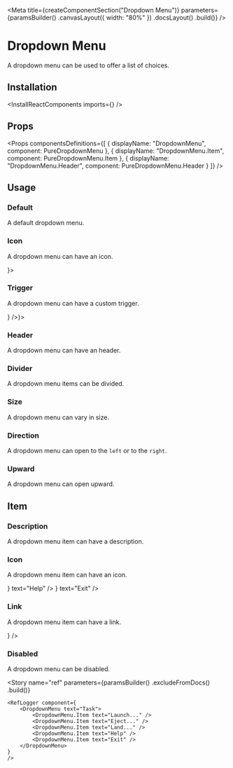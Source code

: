 
<Meta
    title={createComponentSection("Dropdown Menu")}
    parameters={paramsBuilder()
        .canvasLayout({ width: "80%" })
        .docsLayout(<ReactComponentsLayout semanticPath="/modules/dropdown" />)
        .build()}
/>

# Dropdown Menu

A dropdown menu can be used to offer a list of choices.

## Installation

<InstallReactComponents imports={<Imports />} />

## Props

<HocWarning componentName="Dropdown" semanticPath="/modules/dropdown" />

<Props
    componentsDefinitions={[
        { displayName: "DropdownMenu", component: PureDropdownMenu },
        { displayName: "DropdownMenu.Item", component: PureDropdownMenu.Item },
        { displayName: "DropdownMenu.Header", component: PureDropdownMenu.Header }
    ]}
/>

## Usage

### Default

A default dropdown menu.

<Preview>
    <Story name="default">
        <DropdownMenu text="Task">
            <DropdownMenu.Item text="Launch..." />
            <DropdownMenu.Item text="Eject..." />
            <DropdownMenu.Item text="Land..." />
            <DropdownMenu.Item text="Help" />
            <DropdownMenu.Item text="Exit" />
        </DropdownMenu>
    </Story>
</Preview>

### Icon

A dropdown menu can have an icon.

<Preview>
    <Story name="icon">
        <DropdownMenu text="Task" icon={<FolderIcon />}>
            <DropdownMenu.Item text="Launch..." />
            <DropdownMenu.Item text="Eject..." />
            <DropdownMenu.Item text="Land..." />
            <DropdownMenu.Item text="Help" />
            <DropdownMenu.Item text="Exit" />
        </DropdownMenu>
    </Story>
</Preview>

### Trigger

A dropdown menu can have a custom trigger.

<Preview>
    <Story name="trigger">
        <DropdownMenu trigger={<Button circular secondary icon={<VerticalDotsIcon />} />}>
            <DropdownMenu.Item text="Launch..." />
            <DropdownMenu.Item text="Eject..." />
            <DropdownMenu.Item text="Land..." />
            <DropdownMenu.Item text="Help" />
            <DropdownMenu.Item text="Exit" />
        </DropdownMenu>
    </Story>
</Preview>

### Header

A dropdown menu can have an header.

<Preview>
    <Story name="header">
        <DropdownMenu text="Task">
            <DropdownMenu.Header text="Quick actions" />
            <DropdownMenu.Item text="Launch..." />
            <DropdownMenu.Item text="Eject..." />
            <DropdownMenu.Item text="Land..." />
            <DropdownMenu.Item text="Help" />
            <DropdownMenu.Item text="Exit" />
        </DropdownMenu>
    </Story>
</Preview>

### Divider

A dropdown menu items can be divided.

<Preview>
    <Story name="divider">
        <DropdownMenu text="Task">
            <DropdownMenu.Item text="Launch..." />
            <DropdownMenu.Item text="Eject..." />
            <DropdownMenu.Item text="Land..." />
            <DropdownMenu.Divider />
            <DropdownMenu.Item text="Help" />
            <DropdownMenu.Item text="Exit" />
        </DropdownMenu>
    </Story>
</Preview>

### Size

A dropdown menu can vary in size.

<Preview>
    <Story name="size">
        <div className="flex">
            <div className="mr12">
                <DropdownMenu text="Task" size="small">
                    <DropdownMenu.Item text="Launch..." />
                    <DropdownMenu.Item text="Eject..." />
                    <DropdownMenu.Item text="Land..." />
                    <DropdownMenu.Item text="Help" />
                    <DropdownMenu.Item text="Exit" />
                </DropdownMenu>
            </div>
            <div className="mr12">
                <DropdownMenu text="Task">
                    <DropdownMenu.Item text="Launch..." />
                    <DropdownMenu.Item text="Eject..." />
                    <DropdownMenu.Item text="Land..." />
                    <DropdownMenu.Item text="Help" />
                    <DropdownMenu.Item text="Exit" />
                </DropdownMenu>
            </div>
            <div>
                <DropdownMenu text="Task" size="large">
                    <DropdownMenu.Item text="Launch..." />
                    <DropdownMenu.Item text="Eject..." />
                    <DropdownMenu.Item text="Land..." />
                    <DropdownMenu.Item text="Help" />
                    <DropdownMenu.Item text="Exit" />
                </DropdownMenu>
            </div>
        </div>
    </Story>
</Preview>

### Direction

A dropdown menu can open to the `left` or to the `right`.

<Preview>
    <Story name="direction">
        <div className="flex">
            <div className="mr12">
                <DropdownMenu text="Left" direction="left">
                    <DropdownMenu.Item text="Launch..." />
                    <DropdownMenu.Item text="Eject..." />
                    <DropdownMenu.Item text="Land..." />
                    <DropdownMenu.Item text="Help" />
                    <DropdownMenu.Item text="Exit" />
                </DropdownMenu>
            </div>
            <div>
                <DropdownMenu text="Right" direction="right">
                    <DropdownMenu.Item text="Launch..." />
                    <DropdownMenu.Item text="Eject..." />
                    <DropdownMenu.Item text="Land..." />
                    <DropdownMenu.Item text="Help" />
                    <DropdownMenu.Item text="Exit" />
                </DropdownMenu>
            </div>
        </div>
    </Story>
</Preview>

### Upward

A dropdown menu can open upward.

<Preview>
    <Story name="upward">
        <DropdownMenu text="Task" upward>
            <DropdownMenu.Item text="Launch..." />
            <DropdownMenu.Item text="Eject..." />
            <DropdownMenu.Item text="Land..." />
            <DropdownMenu.Item text="Help" />
            <DropdownMenu.Item text="Exit" />
        </DropdownMenu>
    </Story>
</Preview>

## Item

### Description

A dropdown menu item can have a description.

<Preview>
    <Story name="item description">
        <DropdownMenu text="Task">
            <DropdownMenu.Item text="Launch..." description="ctrl + l" />
            <DropdownMenu.Item text="Eject..." description="ctrl + e" />
            <DropdownMenu.Item text="Land..." description="ctrl + shift + l" />
            <DropdownMenu.Item text="Help" description="ctrl + h" />
            <DropdownMenu.Item text="Exit" description="ctrl + alt + del" />
        </DropdownMenu>
    </Story>
</Preview>

### Icon

A dropdown menu item can have an icon.

<Preview>
    <Story name="item icon">
        <DropdownMenu text="Task">
            <DropdownMenu.Item text="Launch..." />
            <DropdownMenu.Item text="Eject..." />
            <DropdownMenu.Item text="Land..." />
            <DropdownMenu.Item icon={<HelpIcon />} text="Help" />
            <DropdownMenu.Item icon={<SignoutIcon />} text="Exit" />
        </DropdownMenu>
    </Story>
</Preview>

### Link

A dropdown menu item can have a link.

<Preview>
    <Story name="item link">
        <DropdownMenu text="Task">
            <DropdownMenu.Item text="Launch..." />
            <DropdownMenu.Item text="Eject..." />
            <DropdownMenu.Item text="Land..." />
            <DropdownMenu.Item as="a" text="Help" href="https://www.google.com" target="_blank" icon={<HelpIcon />} />
            <DropdownMenu.Item text="Exit" />
        </DropdownMenu>
    </Story>
</Preview>

### Disabled

A dropdown menu can be disabled.

<Preview>
    <Story name="item disabled">
        <DropdownMenu text="Task">
            <DropdownMenu.Item text="Launch..." />
            <DropdownMenu.Item text="Eject..." disabled />
            <DropdownMenu.Item text="Land..." disabled />
            <DropdownMenu.Item text="Help" />
            <DropdownMenu.Item text="Exit" />
        </DropdownMenu>
    </Story>
</Preview>

<Story
    name="ref"
    parameters={paramsBuilder()
        .excludeFromDocs()
        .build()}
>
    <RefLogger component={
        <DropdownMenu text="Task">
            <DropdownMenu.Item text="Launch..." />
            <DropdownMenu.Item text="Eject..." />
            <DropdownMenu.Item text="Land..." />
            <DropdownMenu.Item text="Help" />
            <DropdownMenu.Item text="Exit" />
        </DropdownMenu>
    }
    />
</Story>

